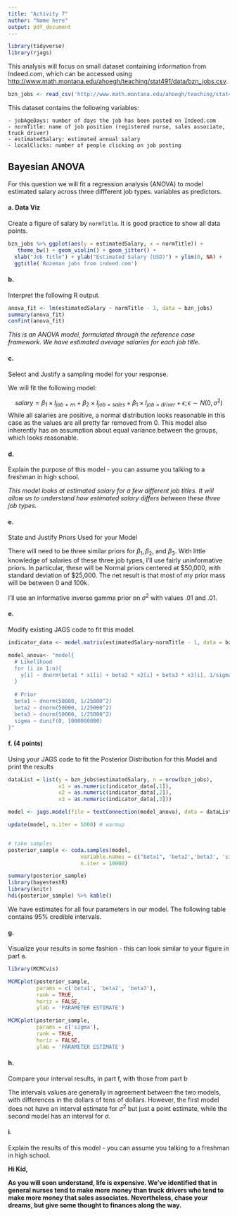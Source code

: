```yaml
---
title: "Activity 7"
author: "Name here"
output: pdf_document
---
```


```r
library(tidyverse)
library(rjags)
```

This analysis will focus on small dataset containing information from Indeed.com, which can be accessed using [http://www.math.montana.edu/ahoegh/teaching/stat491/data/bzn_jobs.csv](http://www.math.montana.edu/ahoegh/teaching/stat491/data/bzn_jobs.csv).

```r
bzn_jobs <- read_csv('http://www.math.montana.edu/ahoegh/teaching/stat491/data/bzn_jobs.csv')
```

This dataset contains the following variables:

    - jobAgeDays: number of days the job has been posted on Indeed.com
    - normTitle: name of job position (registered nurse, sales associate, truck driver)
    - estimatedSalary: estimated annual salary
    - localClicks: number of people clicking on job posting

## Bayesian ANOVA
For this question we will fit a regression analysis (ANOVA) to model estimated salary across three diffferent job types. variables as predictors.

#### a. Data Viz

Create a figure of salary by `normTitle`. It is good practice to show all data points.

```r
bzn_jobs %>% ggplot(aes(y = estimatedSalary, x = normTitle)) +
   theme_bw() + geom_violin() + geom_jitter() +
  xlab("Job Title") + ylab("Estimated Salary (USD)") + ylim(0, NA) +
  ggtitle('Bozeman jobs from indeed.com')
```


#### b.
Interpret the following R output.

```r
anova_fit <- lm(estimatedSalary ~ normTitle - 1, data = bzn_jobs)
summary(anova_fit)
confint(anova_fit)
```

*This is an ANOVA model, formulated through the reference case framework. We have estimated average salaries for each job title.*

#### c. 

Select and Justify a sampling model for your response.

We will fit the following model:

$$salary = \beta_1 \times I_{job = rn} + \beta_2 \times I_{job = sales} + \beta_1 \times I_{job = driver} + \epsilon; \epsilon \sim N(0, \sigma^2)$$
While all salaries are positive, a normal distribution looks reasonable in this case as the values are all pretty far removed from 0. This model also inherently has an assumption about equal variance between the groups, which looks reasonable.

#### d. 

Explain the purpose of this model - you can assume you talking to a freshman in high school.

*This model looks at estimated salary for a few different job titles. It will allow us to understand how estimated salary differs between these three job types.*

#### e. 
State and Justify Priors Used for your  Model

There will need to be three similar priors for $\beta_1, \beta_2$, and $\beta_3$. With little knowledge of salaries of these three job types, I'll use fairly uninformative priors. In particular, these will be Normal priors centered at \$50,000, with standard deviation of \$25,000. The net result is that most of my prior mass will be between 0 and 100k.

I'll use an informative inverse gamma prior on $\sigma^2$ with values .01 and .01.

#### e. 

Modify existing JAGS code to fit this model.

```r
indicator_data <- model.matrix(estimatedSalary~normTitle - 1, data = bzn_jobs)
```


```r
model_anova<- "model{
  # Likelihood
  for (i in 1:n){
    y[i] ~ dnorm(beta1 * x1[i] + beta2 * x2[i] + beta3 * x3[i], 1/sigma^2) 
  }
  
  # Prior
  beta1 ~ dnorm(50000, 1/25000^2)
  beta2 ~ dnorm(50000, 1/25000^2)
  beta3 ~ dnorm(50000, 1/25000^2)
  sigma ~ dunif(0, 1000000000)
}"
```


#### f. (4 points) 
Using your JAGS code to fit the Posterior Distribution for this Model and print the results

```r
dataList = list(y = bzn_jobs$estimatedSalary, n = nrow(bzn_jobs),
                x1 = as.numeric(indicator_data[,1]), 
                x2 = as.numeric(indicator_data[,2]),
                x3 = as.numeric(indicator_data[,3]))

model <- jags.model(file = textConnection(model_anova), data = dataList)

update(model, n.iter = 5000) # warmup


# take samples
posterior_sample <- coda.samples(model, 
                       variable.names = c("beta1", 'beta2','beta3', 'sigma'),
                       n.iter = 10000)

summary(posterior_sample)
library(bayestestR)
library(knitr)
hdi(posterior_sample) %>% kable()
```

We have estimates for all four parameters in our model. The following table contains 95% credible intervals. 

#### g. 
Visualize your results in some fashion - this can look similar to your figure in part a.

```r
library(MCMCvis)

MCMCplot(posterior_sample, 
         params = c('beta1', 'beta2', 'beta3'), 
         rank = TRUE, 
         horiz = FALSE, 
         ylab = 'PARAMETER ESTIMATE')

MCMCplot(posterior_sample, 
         params = c('sigma'), 
         rank = TRUE, 
         horiz = FALSE, 
         ylab = 'PARAMETER ESTIMATE')

```


#### h.

Compare your interval results, in part f, with those from part b

The intervals values are generally in agreement between the two models, with differences in the dollars of tens of dollars. However, the first model does not have an interval estimate for $\sigma^2$ but just a point estimate, while the second model has an interval for $\sigma$.

#### i.

Explain the results of this model - you can assume you talking to a freshman in high school.

**Hi Kid,**

**As you will soon understand, life is expensive. We've identified that in general nurses tend to make more money than truck drivers who tend to make more money that sales associates. Nevertheless, chase your dreams, but give some thought to finances along the way.**
